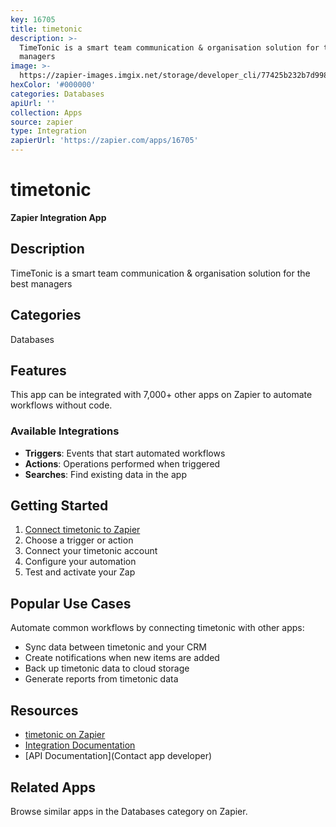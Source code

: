 ```yaml
---
key: 16705
title: timetonic
description: >-
  TimeTonic is a smart team communication & organisation solution for the best
  managers
image: >-
  https://zapier-images.imgix.net/storage/developer_cli/77425b232b7d9989ca1f5f92453fd4ab.png?auto=format%2Ccompress&ixlib=python-3.0.0&q=50
hexColor: '#000000'
categories: Databases
apiUrl: ''
collection: Apps
source: zapier
type: Integration
zapierUrl: 'https://zapier.com/apps/16705'
---
```

# timetonic

**Zapier Integration App**

## Description

TimeTonic is a smart team communication & organisation solution for the best managers

## Categories

Databases

## Features

This app can be integrated with 7,000+ other apps on Zapier to automate workflows without code.

### Available Integrations

- **Triggers**: Events that start automated workflows
- **Actions**: Operations performed when triggered
- **Searches**: Find existing data in the app

## Getting Started

1. [Connect timetonic to Zapier](https://zapier.com/apps/16705)
2. Choose a trigger or action
3. Connect your timetonic account
4. Configure your automation
5. Test and activate your Zap

## Popular Use Cases

Automate common workflows by connecting timetonic with other apps:

- Sync data between timetonic and your CRM
- Create notifications when new items are added
- Back up timetonic data to cloud storage
- Generate reports from timetonic data

## Resources

- [timetonic on Zapier](https://zapier.com/apps/16705)
- [Integration Documentation](https://zapier.com/apps/16705/integrations)
- [API Documentation](Contact app developer)

## Related Apps

Browse similar apps in the Databases category on Zapier.
